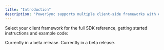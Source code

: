 ```yaml
---
title: "Introduction"
description: "PowerSync supports multiple client-side frameworks with official SDKs"
---
```


Select your client framework for the full SDK reference, getting started instructions and example code:

<CardGroup cols={3}>
  <Card title="Flutter" icon="flutter" href="/client-sdk-references/flutter">
  </Card>
  <Card title="React Native & Expo" icon="react" href="/client-sdk-references/react-native-and-expo">
  </Card>
  <Card title="JavaScript/Web" icon="js" href="/client-sdk-references/javascript-web">
  </Card>
  <Card title="Kotlin Multiplatform" icon="k" href="/client-sdk-references/kotlin-multiplatform">
  Currently in a beta release.
  </Card>
  <Card title="Swift" icon="swift" href="/client-sdk-references/swift">
  Currently in a beta release.
  </Card>
</CardGroup>
